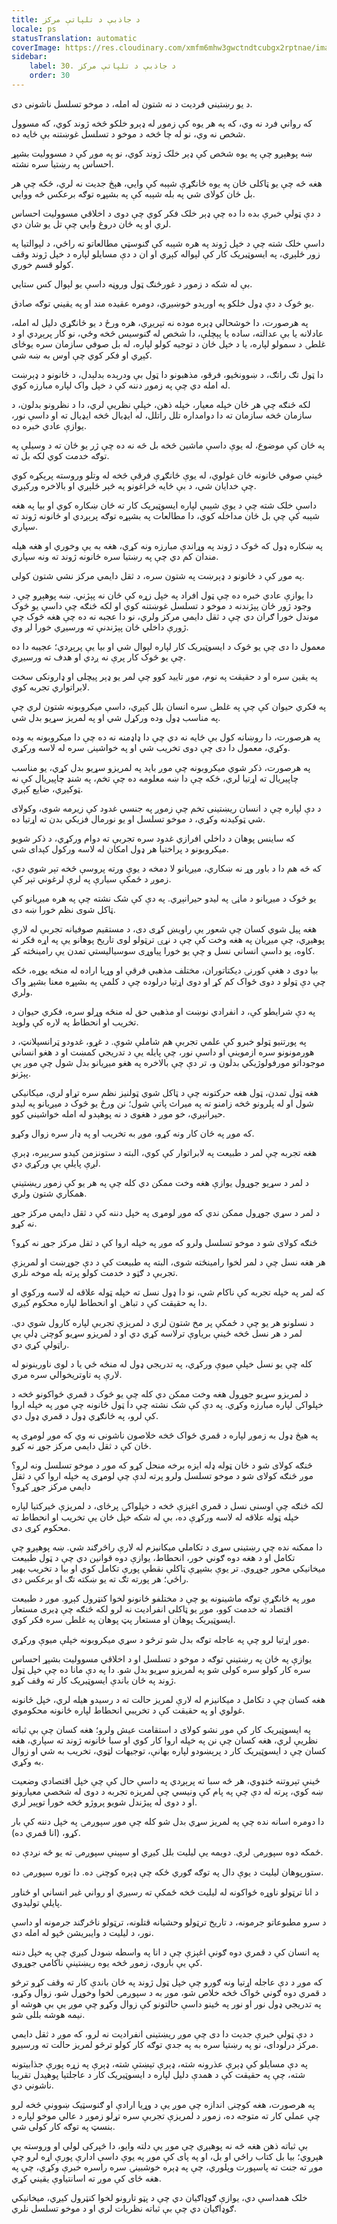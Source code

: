 ```yaml
---
title: د جاذبې د تلپاتې مرکز
locale: ps
statusTranslation: automatic
coverImage: https://res.cloudinary.com/xmfm6mhw3gwctndtcubgx2rptnae/image/upload/v1740468922/small_cover_tratado_de_psicologia_revolucionaria_a4c0dca4e0.webp
sidebar:
    label: 30. د جاذبې د تلپاتې مرکز
    order: 30
---
```

د يو رښتيني فرديت د نه شتون له امله، د موخو تسلسل ناشونی دی.

که رواني فرد نه وي، که په هر يوه کې زموږ له ډېرو خلکو څخه ژوند کوي، که مسوول شخص نه وي، نو له چا څخه د موخو د تسلسل غوښتنه بې ځايه ده.

ښه پوهېږو چې په يوه شخص کې ډېر خلک ژوند کوي، نو په موږ کې د مسووليت بشپړ احساس په رښتيا سره نشته.

هغه څه چې يو ټاکلی ځان په يوه ځانګړې شېبه کې وايي، هېڅ جديت نه لري، ځکه چې هر بل ځان کولای شي په بله شېبه کې په بشپړه توګه برعکس څه ووایي.

د دې ټولې خبرې بده دا ده چې ډېر خلک فکر کوي چې دوی د اخلاقي مسووليت احساس لري او په ځان دروغ وايي چې تل یو شان دي.

داسې خلک شته چې د خپل ژوند په هره شېبه کې ګنوسټي مطالعاتو ته راځي، د لېوالتيا په زور ځلېږي، په ايسوټيريک کار کې لېواله کېږي او ان د دې مسايلو لپاره د خپل ژوند وقف کولو قسم خوري.

بې له شکه د زموږ د غورځنګ ټول وروڼه داسې يو لېوال کس ستايي.

يو څوک د دې ډول خلکو په اورېدو خوښيږي، دومره عقيده مند او په يقيني توګه صادق.

په هرصورت، دا خوشحالي ډېره موده نه تېريږي، هره ورځ د يو ځانګړي دليل له امله، عادلانه يا بې عدالته، ساده يا پېچلې، دا شخص له ګنوسيس څخه وځي، نو کار پرېږدي او د غلطۍ د سمولو لپاره، يا د خپل ځان د توجيه کولو لپاره، له بل صوفي سازمان سره يوځای کېږي او فکر کوي چې اوس به ښه شي.

دا ټول تګ راتګ، د ښوونځيو، فرقو، مذهبونو دا ټول بې ودرېده بدلېدل، د ځانونو د ډېرښت له امله دي چې په زموږ دننه کې د خپل واک لپاره مبارزه کوي.

لکه څنګه چې هر ځان خپله معيار، خپله ذهن، خپلې نظریې لري، دا د نظرونو بدلون، د سازمان څخه سازمان ته دا دوامداره تلل راتلل، له ايډيال څخه ايډيال ته او داسې نور، یوازې عادي خبره ده.

په ځان کې موضوع، له یوې داسې ماشين څخه بل څه نه ده چې ژر یو ځان ته د وسيلې په توګه خدمت کوي لکه بل ته.

ځینې صوفي ځانونه ځان غولوي، له يوې ځانګړې فرقې څخه له وتلو وروسته پرېکړه کوي چې خدایان شي، د بې ځایه څراغونو په څېر ځلېږي او بالاخره ورکېږي.

داسې خلک شته چې د يوې شېبې لپاره ايسوټيريک کار ته ځان ښکاره کوي او بیا په هغه شېبه کې چې بل ځان مداخله کوي، دا مطالعات په بشپړه توګه پرېږدي او ځانونه ژوند ته سپاري.

په ښکاره ډول که څوک د ژوند په وړاندې مبارزه ونه کړي، هغه به یې وخوري او هغه هيله مندان کم دي چې په رښتيا سره ځانونه ژوند ته ونه سپاري.

په موږ کې د ځانونو د ډېرښت په شتون سره، د ثقل دایمي مرکز نشي شتون کولی.

دا یوازې عادي خبره ده چې ټول افراد په خپل زړه کې ځان نه پېژني. ښه پوهېږو چې د وجود ژور ځان پېژندنه د موخو د تسلسل غوښتنه کوي او لکه څنګه چې داسې یو څوک موندل خورا ګران دي چې د ثقل دایمي مرکز ولري، نو دا عجبه نه ده چې هغه څوک چې ژورې داخلي ځان پېژندنې ته ورسیږي خورا لږ وي.

معمول دا دی چې یو څوک د ايسوټيريک کار لپاره لېوال شي او بیا یې پرېږدي؛ عجيبه دا ده چې یو څوک کار پرې نه ږدي او هدف ته ورسیږي.

په یقین سره او د حقیقت په نوم، موږ تایید کوو چې لمر یو ډېر پیچلی او ډارونکی سخت لابراتواري تجربه کوي.

په فکري حيوان کې چې په غلطۍ سره انسان بلل کېږي، داسې میکروبونه شتون لري چې په مناسب ډول وده ورکړل شي او په لمريز سړيو بدل شي.

په هرصورت، دا روښانه کول بې ځایه نه دي چې دا ډاډمنه نه ده چې دا میکروبونه به وده وکړي، معمول دا دی چې دوی تخریب شي او په خواشینۍ سره له لاسه ورکړي.

په هرصورت، ذکر شوي میکروبونه چې موږ باید په لمریزو سړیو بدل کړي، یو مناسب چاپیریال ته اړتیا لري، ځکه چې دا ښه معلومه ده چې تخم، په شنډ چاپیریال کې نه ټوکیږي، ضایع کېږي.

د دې لپاره چې د انسان ریښتینی تخم چې زموږ په جنسي غدود کې زیرمه شوی، وکولای شي ټوکیدنه وکړي، د موخو تسلسل او یو نورمال فزیکي بدن ته اړتیا ده.

که ساینس پوهان د داخلي افرازي غدود سره تجربې ته دوام ورکړي، د ذکر شویو میکروبونو د پراختیا هر ډول امکان له لاسه ورکول کېدای شي.

که څه هم دا د باور وړ نه ښکاري، میږیانو لا دمخه د یوې ورته پروسې څخه تېر شوي دي، زموږ د ځمکې سیارې په لرې لرغوني تېر کې.

یو څوک د میږیانو د ماڼۍ په لیدو حیرانېږي. په دې کې شک نشته چې په هره میږیانو کې ټاکل شوی نظم خورا ښه دی.

هغه پیل شوي کسان چې شعور یې راویښ کړی دی، د مستقیم صوفیانه تجربې له لارې پوهیږي، چې میږیان په هغه وخت کې چې د نړۍ ترټولو لوی تاریخ پوهانو یې په اړه فکر نه کاوه، یو داسې انساني نسل و چې یو خورا پیاوړی سوسیالیستي تمدن یې رامینځته کړ.

بیا دوی د هغې کورنۍ دیکتاتوران، مختلف مذهبي فرقې او وړیا اراده له منځه یوړه، ځکه چې دې ټولو د دوی ځواک کم کړ او دوی اړتیا درلوده چې د کلمې په بشپړه معنا بشپړ واک ولري.

په دې شرایطو کې، د انفرادي نوښت او مذهبي حق له منځه وړلو سره، فکري حيوان د تخریب او انحطاط په لاره کې ولوېد.

په پورتنيو ټولو خبرو کې علمي تجربې هم شاملې شوې. د غړو، غدودو ټرانسپلانټ، د هورمونونو سره ازموینې او داسې نور، چې پایله یې د تدریجي کمښت او د هغو انساني موجوداتو مورفولوژیکي بدلون و، تر دې چې بالاخره په هغو میږیانو بدل شول چې موږ یې پېژنو.

هغه ټول تمدن، ټول هغه حرکتونه چې د ټاکل شوي ټولنیز نظم سره تړاو لري، میکانیکي شول او له پلرونو څخه زامنو ته په میراث پاتې شول؛ نن ورځ یو څوک د میږیانو په لیدو حیرانېږي، خو موږ د هغوی د نه پوهېدو له امله خواشیني کوو.

که موږ په ځان کار ونه کړو، موږ به تخریب او په ډار سره زوال وکړو.

هغه تجربه چې لمر د طبیعت په لابراتوار کې کوي، البته د ستونزمن کیدو سربیره، ډېرې لږې پایلې یې ورکړي دي.

د لمر د سړيو جوړول یوازې هغه وخت ممکن دي کله چې په هر یو کې زموږ ریښتینې همکاري شتون ولري.

د لمر د سړي جوړول ممکن ندي که موږ لومړی په خپل دننه کې د ثقل دایمي مرکز جوړ نه کړو.

څنګه کولای شو د موخو تسلسل ولرو که موږ په خپله اروا کې د ثقل مرکز جوړ نه کړو؟

هر هغه نسل چې د لمر لخوا رامینځته شوی، البته په طبیعت کې د دې جوړښت او لمریزې تجربې د ګټو د خدمت کولو پرته بله موخه نلري.

که لمر په خپله تجربه کې ناکام شي، نو دا ډول نسل ته خپله ټوله علاقه له لاسه ورکوي او دا په حقیقت کې د تباهۍ او انحطاط لپاره محکوم کیږي.

د نسلونو هر یو چې د ځمکې پر مخ شتون لري د لمریزې تجربې لپاره کارول شوي دي. لمر د هر نسل څخه ځینې بریاوې ترلاسه کړي دي او د لمریزو سړیو کوچنۍ ډلې یې راټولې کړي دي.

کله چې یو نسل خپلې میوې ورکړي، په تدریجي ډول له منځه ځي یا د لوی ناورینونو له لارې په تاوتریخوالي سره مري.

د لمریزو سړیو جوړول هغه وخت ممکن دي کله چې یو څوک د قمري ځواکونو څخه د خپلواکۍ لپاره مبارزه وکړي. په دې کې شک نشته چې دا ټول ځانونه چې موږ په خپله اروا کې لرو، په ځانګړي ډول د قمري ډول دي.

په هیڅ ډول به زموږ لپاره د قمري ځواک څخه خلاصون ناشونی نه وي که موږ لومړی په ځان کې د ثقل دایمي مرکز جوړ نه کړو.

څنګه کولای شو د ځان ټوله ډله ایزه برخه منحل کړو که موږ د موخو تسلسل ونه لرو؟ موږ څنګه کولای شو د موخو تسلسل ولرو پرته لدې چې لومړی په خپله اروا کې د ثقل دایمي مرکز جوړ کړو؟

لکه څنګه چې اوسنی نسل د قمري اغېزې څخه د خپلواکۍ پرځای، د لمریزې ځيرکتيا لپاره خپله ټوله علاقه له لاسه ورکړې ده، بې له شکه خپل ځان یې تخریب او انحطاط ته محکوم کړی دی.

دا ممکنه نده چې رښتینی سړی د تکاملي میکانیزم له لارې راڅرګند شي. ښه پوهېږو چې تکامل او د هغه دوه ګوني خور، انحطاط، یوازې دوه قوانین دي چې د ټول طبیعت میخانیکي محور جوړوي. تر یوې بشپړې ټاکلې نقطې پورې تکامل کوي او بیا د تخریب بهیر راځي؛ هر پورته تګ ته یو ښکته تګ او برعکس دی.

موږ په ځانګړې توګه ماشینونه یو چې د مختلفو ځانونو لخوا کنټرول کېږو. موږ د طبیعت اقتصاد ته خدمت کوو، موږ یو ټاکلی انفرادیت نه لرو لکه څنګه چې ډیری مستعار ايسوټيريک پوهان او مستعار پټ پوهان په غلطۍ سره فکر کوي.

موږ اړتیا لرو چې په عاجله توګه بدل شو ترڅو د سړي میکروبونه خپلې میوې ورکړي.

یوازې په ځان په رښتیني توګه د موخو د تسلسل او د اخلاقي مسوولیت بشپړ احساس سره کار کولو سره کولی شو په لمریزو سړیو بدل شو. دا په دې مانا ده چې خپل ټول ژوند په ځان باندې ايسوټيريک کار ته وقف کړو.

هغه کسان چې د تکامل د میکانیزم له لارې لمریز حالت ته د رسیدو هیله لري، خپل ځانونه غولوي او په حقیقت کې د تخریبي انحطاط لپاره ځانونه محکوموي.

په ايسوټيريک کار کې موږ نشو کولای د استقامت عیش ولرو؛ هغه کسان چې بې ثباته نظریې لري، هغه کسان چې نن په خپله اروا کار کوي او سبا ځانونه ژوند ته سپاري، هغه کسان چې د ايسوټيريک کار د پرېښودو لپاره بهانې، توجیهات لټوي، تخریب به شي او زوال به وکړي.

ځینې تېروتنه ځنډوي، هر څه سبا ته پرېږدي په داسې حال کې چې خپل اقتصادي وضعیت ښه کوي، پرته له دې چې په پام کې ونیسي چې لمریزه تجربه د دوی له شخصي معیارونو او د دوی له پیژندل شویو پروژو څخه خورا توپیر لري.

دا دومره اسانه نده چې په لمریز سړي بدل شو کله چې موږ سپوږمۍ په خپل دننه کې بار کړو، (انا قمري ده).

ځمکه دوه سپوږمۍ لري. دویمه یې لیلیت بلل کیږي او سپینې سپوږمۍ ته یو څه نږدې ده.

ستورپوهان لیلیت د یوې دال په توګه ګوري ځکه چې ډېره کوچنۍ ده. دا توره سپوږمۍ ده.

د انا ترټولو ناوړه ځواکونه له لیلیت څخه ځمکې ته رسیږي او رواني غیر انساني او ځناور پایلې تولیدوي.

د سرو مطبوعاتو جرمونه، د تاریخ ترټولو وحشیانه قتلونه، ترټولو ناڅرګند جرمونه او داسې نور، د لیلیت د وایبریشن څپو له امله دي.

په انسان کې د قمري دوه ګونې اغېزې چې د انا په واسطه ښودل کیږي چې په خپل دننه کې یې باروي، زموږ څخه یوه ریښتینې ناکامي جوړوي.

که موږ د دې عاجله اړتیا ونه ګورو چې خپل ټول ژوند په ځان باندې کار ته وقف کړو ترڅو د قمري دوه ګوني ځواک څخه خلاص شو، موږ به د سپوږمۍ لخوا وخوړل شو، زوال وکړو، په تدریجي ډول نور او نور په ځینو داسې حالتونو کې زوال وکړو چې موږ یې بې هوشه او نیمه هوشه بللی شو.

د دې ټولې خبرې جديت دا دی چې موږ ریښتینی انفرادیت نه لرو، که موږ د ثقل دایمي مرکز درلودای، نو په رښتیا سره به په جدي توګه کار کولو ترڅو لمریز حالت ته ورسیږو.

په دې مسايلو کې ډېرې عذرونه شته، ډېرې تېښتې شته، ډېرې په زړه پورې جذابیتونه شته، چې په حقیقت کې د همدې دلیل لپاره د ايسوټيريک کار د عاجلتيا پوهیدل تقریبا ناشوني دي.

په هرصورت، هغه کوچنۍ اندازه چې موږ یې د وړیا ارادې او ګنوسټیک ښوونې څخه لرو چې عملي کار ته متوجه ده، زموږ د لمریزې تجربې سره تړلو زموږ د عالي موخو لپاره د بنسټ په توګه کار کولی شي.

بې ثباته ذهن هغه څه نه پوهيږي چې موږ یې دلته وایو، دا څپرکی لولي او وروسته یې هېروي؛ بیا بل کتاب راځي او بل، او په پای کې موږ په یوې داسې ادارې پورې اړه لرو چې موږ ته جنت ته پاسپورت وپلوري، چې په ډېره خوشبینۍ سره راسره خبرې وکړي، چې په هغه ځای کې موږ ته اسانتیاوې یقیني کړي.

خلک همداسې دي، یوازې ګوډاګیان دي چې د پټو تارونو لخوا کنټرول کیږي، میخانیکي ګوډاګیان دي چې بې ثباته نظریات لري او د موخو تسلسل نلري.

